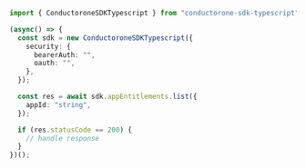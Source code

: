 ```typescript C1ApiAppV1AppEntitlementsList.ts
import { ConductoroneSDKTypescript } from "conductorone-sdk-typescript";

(async() => {
  const sdk = new ConductoroneSDKTypescript({
    security: {
      bearerAuth: "",
      oauth: "",
    },
  });

  const res = await sdk.appEntitlements.list({
    appId: "string",
  });

  if (res.statusCode == 200) {
    // handle response
  }
})();
```
